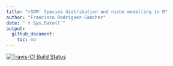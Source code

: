 ```yaml
---
title: "rSDM: Species distribution and niche modelling in R"
author: "Francisco Rodriguez-Sanchez"
date: "`r Sys.Date()`"
output: 
  github_document:
    toc: no
---
```


[![Travis-CI Build Status](https://travis-ci.org/Pakillo/rSDM.svg?branch=master)](https://travis-ci.org/Pakillo/rSDM)

